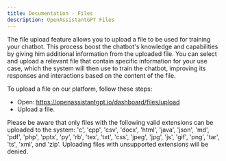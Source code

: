 ```yaml
---
title: Documentation - Files
description: OpenAssistantGPT Files
---
```


The file upload feature allows you to upload a file to be used for training your chatbot. This process boost the chatbot's knowledge and capabilities by giving him additional information from the uploaded file. You can select and upload a relevant file that contain specific information for your use case, which the system will then use to train the chatbot, improving its responses and interactions based on the content of the file.

To upload a file on our platform, follow these steps:

- Open: https://openassistantgpt.io/dashboard/files/upload
- Upload a file.


Please be aware that only files with the following valid extensions can be uploaded to the system: 'c', 'cpp', 'csv', 'docx', 'html', 'java', 'json', 'md', 'pdf', 'php', 'pptx', 'py', 'rb', 'tex', 'txt', 'css', 'jpeg', 'jpg', 'js', 'gif', 'png', 'tar', 'ts', 'xml', and 'zip'. Uploading files with unsupported extensions will be denied.